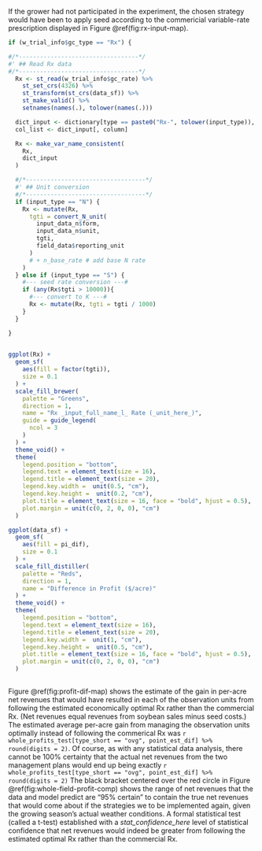 
If the grower had not participated in the experiment, the chosen strategy would have been to apply seed according to the commericial variable-rate prescription displayed in Figure \@ref(fig:rx-input-map).

```r
  
if (w_trial_info$gc_type == "Rx") {

#/*----------------------------------*/
#' ## Read Rx data
#/*----------------------------------*/
  Rx <- st_read(w_trial_info$gc_rate) %>% 
    st_set_crs(4326) %>% 
    st_transform(st_crs(data_sf)) %>%
    st_make_valid() %>%
    setnames(names(.), tolower(names(.)))

  dict_input <- dictionary[type == paste0("Rx-", tolower(input_type)), ]
  col_list <- dict_input[, column]

  Rx <- make_var_name_consistent(
    Rx, 
    dict_input 
  )

  #/*----------------------------------*/
  #' ## Unit conversion
  #/*----------------------------------*/
  if (input_type == "N") {
    Rx <- mutate(Rx, 
      tgti = convert_N_unit(
        input_data_n$form, 
        input_data_n$unit, 
        tgti, 
        field_data$reporting_unit
      ) 
      # + n_base_rate # add base N rate
    )
  } else if (input_type == "S") {
    #--- seed rate conversion ---#
    if (any(Rx$tgti > 10000)){
      #--- convert to K ---#
      Rx <- mutate(Rx, tgti = tgti / 1000)
    }
  }

}
  
```

```r
ggplot(Rx) +
  geom_sf(
    aes(fill = factor(tgti)),
    size = 0.1
  ) +
  scale_fill_brewer(
    palette = "Greens",
    direction = 1,
    name = "Rx _input_full_name_l_ Rate (_unit_here_)",
    guide = guide_legend(
      ncol = 3
    )
  ) +
  theme_void() +
  theme(
    legend.position = "bottom",
    legend.text = element_text(size = 16),
    legend.title = element_text(size = 20),
    legend.key.width =  unit(0.5, "cm"),
    legend.key.height =  unit(0.2, "cm"),
    plot.title = element_text(size = 16, face = "bold", hjust = 0.5),
    plot.margin = unit(c(0, 2, 0, 0), "cm") 
  ) 

```
```r
ggplot(data_sf) +
  geom_sf(
    aes(fill = pi_dif),
    size = 0.1
  ) +
  scale_fill_distiller(
    palette = "Reds", 
    direction = 1,
    name = "Difference in Profit ($/acre)"
  ) +
  theme_void() +
  theme(
    legend.position = "bottom",
    legend.text = element_text(size = 16),
    legend.title = element_text(size = 20),
    legend.key.width =  unit(1, "cm"),
    legend.key.height =  unit(0.5, "cm"),
    plot.title = element_text(size = 16, face = "bold", hjust = 0.5),
    plot.margin = unit(c(0, 2, 0, 0), "cm") 
  ) 
  
```

Figure \@ref(fig:profit-dif-map) shows the estimate of the gain in per-acre net revenues that would have resulted in each of the observation units from following the estimated economically optimal Rx rather than the commercial Rx.  (Net revenues equal revenues from soybean sales minus seed costs.) The estimated average per-acre gain from managing the observation units optimally instead of following the commerical Rx was  `r whole_profits_test[type_short == "ovg", point_est_dif] %>% round(digits = 2)`. Of course, as with any statistical data analysis, there cannot be 100% certainty that the actual net revenues from the two management plans would end up being exactly `r whole_profits_test[type_short == "ovg", point_est_dif] %>% round(digits = 2)` The black bracket centered over the red circle in Figure \@ref(fig:whole-field-profit-comp) shows the range of net revenues that the data and model predict are “95% certain” to contain the true net revenues that would come about if the strategies we to be implemented again, given the growing season's actual weather conditions. A formal statistical test (called a t-test) established with a _stat_confidence_here_ level of statistical confidence that net revenues would indeed be greater from following the estimated optimal Rx rather than the commercial Rx.

